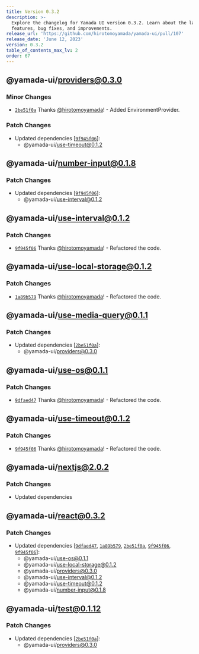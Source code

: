 ```yaml
---
title: Version 0.3.2
description: >-
  Explore the changelog for Yamada UI version 0.3.2. Learn about the latest
  features, bug fixes, and improvements.
release_url: 'https://github.com/hirotomoyamada/yamada-ui/pull/107'
release_date: 'June 12, 2023'
version: 0.3.2
table_of_contents_max_lv: 2
order: 67
---
```


## @yamada-ui/providers@0.3.0

### Minor Changes

- [`2be51f0a`](https://github.com/hirotomoyamada/yamada-ui/commit/2be51f0a02196aeda977a7cf3ccc475cee391752) Thanks [@hirotomoyamada](https://github.com/hirotomoyamada)! - Added EnvironmentProvider.

### Patch Changes

- Updated dependencies \[[`9f945f06`](https://github.com/hirotomoyamada/yamada-ui/commit/9f945f06ea1bf7c389053e84fb4d0d45bc3ce6e0)]:
  - @yamada-ui/use-timeout@0.1.2

## @yamada-ui/number-input@0.1.8

### Patch Changes

- Updated dependencies \[[`9f945f06`](https://github.com/hirotomoyamada/yamada-ui/commit/9f945f06ea1bf7c389053e84fb4d0d45bc3ce6e0)]:
  - @yamada-ui/use-interval@0.1.2

## @yamada-ui/use-interval@0.1.2

### Patch Changes

- [`9f945f06`](https://github.com/hirotomoyamada/yamada-ui/commit/9f945f06ea1bf7c389053e84fb4d0d45bc3ce6e0) Thanks [@hirotomoyamada](https://github.com/hirotomoyamada)! - Refactored the code.

## @yamada-ui/use-local-storage@0.1.2

### Patch Changes

- [`1a89b579`](https://github.com/hirotomoyamada/yamada-ui/commit/1a89b579a03d225eceb3ec80d66bcd4135a298b1) Thanks [@hirotomoyamada](https://github.com/hirotomoyamada)! - Refactored the code.

## @yamada-ui/use-media-query@0.1.1

### Patch Changes

- Updated dependencies \[[`2be51f0a`](https://github.com/hirotomoyamada/yamada-ui/commit/2be51f0a02196aeda977a7cf3ccc475cee391752)]:
  - @yamada-ui/providers@0.3.0

## @yamada-ui/use-os@0.1.1

### Patch Changes

- [`9dfaed47`](https://github.com/hirotomoyamada/yamada-ui/commit/9dfaed476bf642a62de0d30f5a3f24999858099f) Thanks [@hirotomoyamada](https://github.com/hirotomoyamada)! - Refactored the code.

## @yamada-ui/use-timeout@0.1.2

### Patch Changes

- [`9f945f06`](https://github.com/hirotomoyamada/yamada-ui/commit/9f945f06ea1bf7c389053e84fb4d0d45bc3ce6e0) Thanks [@hirotomoyamada](https://github.com/hirotomoyamada)! - Refactored the code.

## @yamada-ui/nextjs@2.0.2

### Patch Changes

- Updated dependencies

## @yamada-ui/react@0.3.2

### Patch Changes

- Updated dependencies \[[`9dfaed47`](https://github.com/hirotomoyamada/yamada-ui/commit/9dfaed476bf642a62de0d30f5a3f24999858099f), [`1a89b579`](https://github.com/hirotomoyamada/yamada-ui/commit/1a89b579a03d225eceb3ec80d66bcd4135a298b1), [`2be51f0a`](https://github.com/hirotomoyamada/yamada-ui/commit/2be51f0a02196aeda977a7cf3ccc475cee391752), [`9f945f06`](https://github.com/hirotomoyamada/yamada-ui/commit/9f945f06ea1bf7c389053e84fb4d0d45bc3ce6e0), [`9f945f06`](https://github.com/hirotomoyamada/yamada-ui/commit/9f945f06ea1bf7c389053e84fb4d0d45bc3ce6e0)]:
  - @yamada-ui/use-os@0.1.1
  - @yamada-ui/use-local-storage@0.1.2
  - @yamada-ui/providers@0.3.0
  - @yamada-ui/use-interval@0.1.2
  - @yamada-ui/use-timeout@0.1.2
  - @yamada-ui/number-input@0.1.8

## @yamada-ui/test@0.1.12

### Patch Changes

- Updated dependencies \[[`2be51f0a`](https://github.com/hirotomoyamada/yamada-ui/commit/2be51f0a02196aeda977a7cf3ccc475cee391752)]:
  - @yamada-ui/providers@0.3.0
